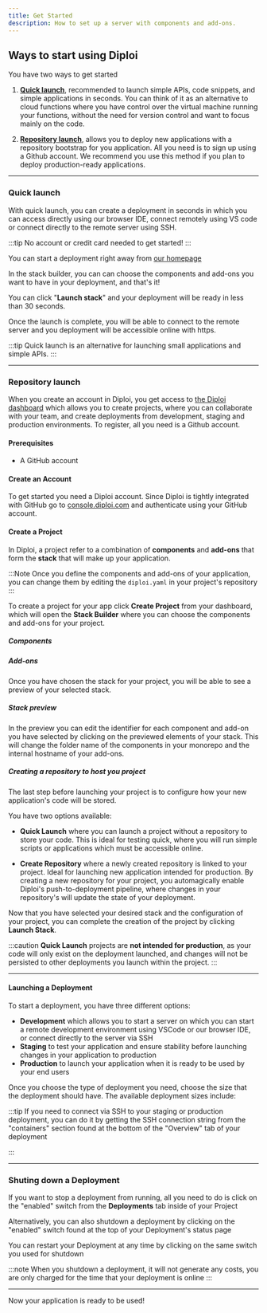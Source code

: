 ```yaml
---
title: Get Started
description: How to set up a server with components and add-ons.
---
```



## Ways to start using Diploi 

You have two ways to get started

1. [**Quick launch**](#quick-launch), recommended to launch simple APIs, code snippets, and simple applications in seconds. You can think of it as an alternative to cloud functions where you have control over the virtual machine running your functions, without the need for version control and want to focus mainly on the code.

2. [**Repository launch**](#repository-launch), allows you to deploy new applications with a repository bootstrap for you application. All you need is to sign up using a Github account. We recommend you use this method if you plan to deploy production-ready applications.

***

### Quick launch

With quick launch, you can create a deployment in seconds in which you can access directly using our browser IDE, connect remotely using VS code or connect directly to the remote server using SSH.

:::tip
No account or credit card needed to get started!
:::

You can start a deployment right away from [our homepage](https://diploi.com/#quick-launch)

<ImageToPNG src={QuickStartBuilder} alt="Quick launch builder"/>

In the stack builder, you can can choose the components and add-ons you want to have in your deployment, and that's it!

You can click "**Launch stack**" and your deployment will be ready in less than 30 seconds.

<ImageToPNG src={QuickLaunchLoading} alt="Quick launch loading"/>

Once the launch is complete, you will be able to connect to the remote server and you deployment will be accessible online with https.

<ImageToPNG src={QuickLaunchHome} alt="Quick launch home"/>


:::tip
Quick launch is an alternative for launching small applications and simple APIs.
:::

***
### Repository launch

When you create an account in Diploi, you get access to [the Diploi dashboard](https://console.diploi.com/ "to the Diploi dashboard") which allows you to create projects, where you can collaborate with your team, and create deployments from development, staging and production environments. To register, all you need is a Github account.

#### Prerequisites

* A GitHub account

#### Create an Account

To get started you need a Diploi account. Since Diploi is tightly integrated
with GitHub go to [console.diploi.com](https://console.diploi.com) and
authenticate using your GitHub account.

#### Create a Project

In Diploi, a project refer to a combination of **components** and **add-ons** that form the **stack** that will make up your application.

:::Note
Once you define the components and add-ons of your application, you can change them by editing the `diploi.yaml` in your project's repository
:::

To create a project for your app click **Create Project** from your dashboard, which will open the **Stack Builder** where you can choose the components and add-ons for your project.

##### Components
<ImageToPNG src={CreateProjectComponents} alt="Project components"/>

##### Add-ons
<ImageToPNG src={CreateProjectAddons} alt="Project add-ons"/>

Once you have chosen the stack for your project, you will be able to see a preview of your selected stack.

##### Stack preview
<ImageToPNG src={CreateProjectPreview} alt="Create a project example"/>

In the preview you can edit the identifier for each component and add-on you have selected by clicking on the previewed elements of your stack. This will change the folder name of the components in your monorepo and the internal hostname of your add-ons. 

<ImageToPNG src={CreateProjectEditNames} alt="Create a project example"/>

##### Creating a repository to host you project

The last step before launching your project is to configure how your new application's code will be stored.

You have two options available:

- **Quick Launch** where you can launch a project without a repository to store your code. This is ideal for testing quick, where you will run simple scripts or applications which must be accessible online.

- **Create Repository** where a newly created repository is linked to your project. Ideal for launching new application intended for production. By creating a new repository for your project, you automagically enable Diploi's push-to-deployment pipeline, where changes in your repository's will update the state of your deployment.

<ImageToPNG src={CreateProjectRepo} alt="Create a project repo"/>

Now that you have selected your desired stack and the configuration of your project, you can complete the creation of the project by clicking **Launch Stack**.

:::caution
**Quick Launch** projects are **not intended for production**, as your code will only exist on the deployment launched, and changes will not be persisted to other deployments you launch within the project.
:::

***

#### Launching a Deployment

To start a deployment, you have three different options:
- **Development** which allows you to start a server on which you can start a remote development environment using VSCode or our browser IDE, or connect directly to the server via SSH
- **Staging** to test your application and ensure stability before launching changes in your application to production
- **Production** to launch your application when it is ready to be used by your end users 

Once you choose the type of deployment you need, choose the size that the deployment should have. The available deployment sizes include:

<DeploymentSizesAvailable/>

<ImageToPNG src={CreateDeploymentSize} alt="Deployment size"/>

:::tip
If you need to connect via SSH to your staging or production deployment, you can do it by getting the SSH connection string from the "containers" section found at the bottom of the "Overview" tab of your deployment

<ImageToPNG src={CreateDeploymentConnect} alt="Connect to deployment with SSH"/>
:::

***

### Shuting down a Deployment

If you want to stop a deployment from running, all you need to do is click on the "enabled" switch from the **Deployments** tab inside of your Project

<ImageToPNG src={DisableDeploymentCard} alt="Shutdown deployment"/>

Alternatively, you can also shutdown a deployment by clicking on the "enabled" switch found at the top of your Deployment's status page

<ImageToPNG src={DisableDeploymentSwitch} alt="Shutdown switch"/>

You can restart your Deployment at any time by clicking on the same switch you used for shutdown

<ImageToPNG src={EnableDeployment} alt="Restart deployment"/>

:::note
When you shutdown a deployment, it will not generate any costs, you are only charged for the time that your deployment is online
:::
***

Now your application is ready to be used!

<ContactInfo/>